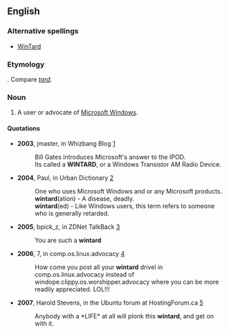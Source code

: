 ==English==
{{rfv}}

===Alternative spellings===

* [[WinTard]]

===Etymology===

{{portmanteau|Windows|retard}}. Compare ''[[tard]]''.

===Noun===
{{en-noun}}

# {{context|slang|pejorative}} A user or advocate of [[w:Microsoft Windows|Microsoft Windows]].

====Quotations====

* '''2003''', jmaster, in Whizbang Blog [http://wizbangblog.com/2005/01/14/weekend-caption-contest-winners.php]
*: Bill Gates introduces Microsoft's answer to the IPOD.
*: Its called a '''WINTARD''', or a Windows Transistor AM Radio Device.
* '''2004''', Paul, in Urban Dictionary [http://www.urbandictionary.com/define.php?term=wintard]
*: One who uses Microsoft Windows and or any Microsoft products.
*: '''wintard'''(ation) - A disease, deadly.
*: '''wintard'''(ed) - Like Windows users, this term refers to someone who is generally retarded.
* '''2005''', bpick_z, in ZDNet TalkBack [http://talkback.zdnet.com/5208-1009-0.html?forumID=1&threadID=15765&messageID=314150&start=94]
*: You are such a '''wintard'''
* '''2006''', 7, in comp.os.linux.advocacy [http://schestowitz.com/UseNet/2006/June_2006_3/msg00478.html]
*: How come you post all your '''wintard''' drivel in comp.os.linux.advocacy        instead of windope.clippy.os.worshipper.advocacy where you can be        more readily appreciated. LOL!!!
* '''2007''', Harold Stevens, in the Ubuntu forum at HostingForum.ca [http://www.hostingforum.ca/457977-how-fucking-fucking-hell-do-i-get-sound-blaster-xtremeaudio-work-2.html]
*:        Anybody with a *LIFE* at all will plonk this '''wintard''', and get on with it.